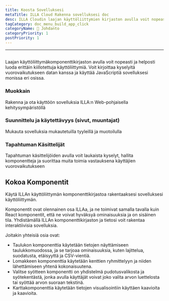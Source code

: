 ```yaml
---
title: Koosta Sovelluksesi
metaTitle: ILLA Cloud Rakenna sovelluksesi doc
desc: ILLA Cloudin laajan käyttöliittymien kirjaston avulla voit nopeasti ja helposti luoda erittäin kiillotettuja rajapintoja
tagCategory: doc_menu_build_app_click
categoryName: 👋 Johdanto
categoryPriority: 1
postPriority: 1
---
```


* * *

## <h2 hidden>Rakenna sovelluksiasi</h2>

Laajan käyttöliittymäkomponenttikirjaston avulla voit nopeasti ja helposti luoda erittäin kiillotettuja käyttöliittymiä. Voit kirjoittaa kyselyitä vuorovaikutukseen datan kanssa ja käyttää JavaScriptiä sovelluksesi monissa eri osissa.

### Muokkain

Rakenna ja ota käyttöön sovelluksia ILLA:n Web-pohjaisella kehitysympäristöllä

### Suunnittelu ja käytettävyys (sivut, muuntajat)

Mukauta sovelluksia mukautetuilla tyyleillä ja muotoilulla

### Tapahtuman Käsittelijät

Tapahtuman käsittelijöiden avulla voit laukaista kyselyt, hallita komponentteja ja suorittaa muita toimia vastauksena käyttäjien vuorovaikutukseen

## Kokoa Komponentit

Käytä ILLAn käyttöliittymän komponenttikirjastoa rakentaaksesi sovelluksesi käyttöliittymän.

Komponentit ovat olennainen osa ILLAa, ja ne toimivat samalla tavalla kuin React komponentit, että ne voivat hyväksyä ominaisuuksia ja on sisäinen tila. Yhdistämällä ILLAn komponenttikirjaston ja tietosi voit rakentaa interaktiivisia sovelluksia.

Joitakin yhteisiä osia ovat:

-   Taulukon komponenttia käytetään tietojen näyttämiseen taulukkomuodossa, ja se tarjoaa ominaisuuksia, kuten lajittelua, suodatusta, etäisyyttä ja CSV-vientiä.
-   Lomakkeen komponenttia käytetään kenttien ryhmittelyyn ja niiden lähettämiseen yhtenä kokonaisuutena.
-   Valitse syötteen komponentti on yhdistelmä pudotusvalikosta ja syötekentästä, jonka avulla käyttäjät voivat joko valita arvon luettelosta tai syöttää arvon suoraan tekstinä.
-   Karttakomponenttia käytetään tietojen visualisointiin käyttäen kaavioita ja kaavioita.

